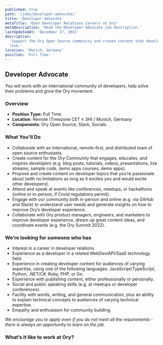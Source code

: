 ```yaml
---
published: true
path: '/jobs/developer-advocate/'
title: 'Developer Advocate'
metaTitle: 'Open Developer Relations Careers at Ory'
metaDescription: 'Read the Developer Advocate job description.'
lastUpdatedAt: 'December 17, 2021'
description:
  'Support the Ory Open Source community and create content that developers
  love.'
location: 'Munich, Germany'
position: 'Full Time'
---
```



## Developer Advocate

<About />

You will work with an international community of developers, help solve their
problems and grow the Ory movement.

### Overview

- **Position Type:** Full Time
- **Location**: Remote (Timezone CET ± 3H) / Munich, Germany
- **Components**: Ory Open Source, Slack, Socials

### What You'll Do

- Collaborate with an international, remote-first, and distributed team of open
  source enthusiasts.
- Create content for the Ory Community that engages, educates, and inspires
  developers (e.g. blog posts, tutorials, videos, presentations, live streams,
  sample code, demo apps courses, demo apps).
- Propose and create content on developer topics that you’re passionate about
  (with no limitations as long as it excites you and would excite other developers).
- Attend and speak at events like conferences, meetups, or hackathons (online or
  in-person, if Covid regulations permit).
- Engage with our community both in-person and online (e.g. via GitHub and
  Slack) to understand user needs and generate insights on how to improve
  Ory’s developer experience.
- Collaborate with Ory product managers, engineers, and marketers to improve
  developer experience, dream up great content ideas, and coordinate events
  (e.g. the Ory Summit 2022).

### We’re looking for someone who has

- Interest in a career in developer relations.
- Experience as a developer in a related WebDev/API/SaaS technology field.
- Experience in creating developer content for audiences of varying expertise,
  using one of the following languages: JavaScript/TypeScript, Python, .NET/C#,
  Ruby, PHP, or Go.
- Experience with publishing content, either professionally or personally.
- Social and public speaking skills (e.g. at meetups or developer conferences).
- Facility with words, writing, and general communication, plus an ability to
  explain technical concepts to audiences of varying technical expertise.
- Empathy and enthusiasm for community building.

*We encourage you to apply even if you do not meet all the requirements - there is always an opportunity to learn on the job.*

### What’s it like to work at Ory?

<WorkAtOry />
